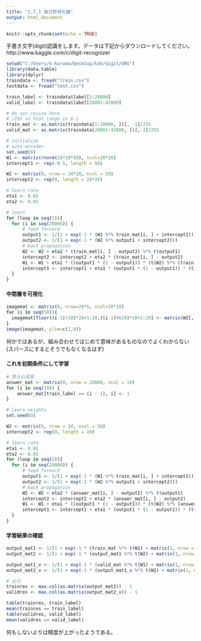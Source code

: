 ---
title: "1.7.1 自己符号化器"
output: html_document
---

```{r setup, include=FALSE}
knitr::opts_chunk$set(echo = TRUE)
```

手書き文字(digit)認識をします。データは下記からダウンロードしてください。  
http://www.kaggle.com/c/digit-recognizer

```{r}
setwd("C:/Users/k-harada/Desktop/kdd/digit/ORG")
library(data.table)
library(dplyr)
traindata <- fread("train.csv")
testdata <- fread("test.csv")

train_label <- traindata$label[1:28000]
valid_label <- traindata$label[28001:42000]

# do not resize here
# /255 so that range in 0-1
train_mat <- as.matrix(traindata[1:28000, ])[, -1]/255
valid_mat <- as.matrix(traindata[28001:42000, ])[,-1]/255
```

```{r}
# initialize
# auto-encoder
set.seed(0)
W1 <- matrix(rnorm(28*28*50), ncol=28*28)
intercept1 <- rep(-0.5, length = 50)

W2 <- matrix(0, nrow = 28*28, ncol = 50)
intercept2 <- rep(0, length = 28*28)
```


```{r}
# learn rate
eta1 <- 0.01
eta2 <- 0.01

# learn
for (loop in seq(5)){
  for (i in seq(28000)) {
      # feed forward
      output1 <- 1/(1 + exp(-1 * (W1 %*% train_mat[i, ] + intercept1)))
      output2 <- 1/(1 + exp(-1 * (W2 %*% output1 + intercept2)))
      # back propagation
      W2 <- W2 + eta2 * (train_mat[i, ] - output2) %*% t(output1)
      intercept2 <- intercept2 + eta2 * (train_mat[i, ] - output2)
      W1 <- W1 + eta1 * ((output1 * (1 - output1)) * (t(W2) %*% (train_mat[i, ] - output2))) %*% t(train_mat[i, ])
      intercept1 <- intercept1 + eta1 * (output1 * (1 - output1)) * (t(W2) %*% (train_mat[i, ] - output2))
  }
}
```

#### 中間層を可視化
```{r}
imagemat <- matrix(0, nrow=28*5, ncol=28*10)
for (i in seq(50)){
  imagemat[floor((i-1)/10)*28+1:28,((i-1)%%10)*28+1:28] <- matrix(W2[, i], ncol=28)
}
image(imagemat, ylim=c(1,0))
```

何かではあるが、組み合わせてはじめて意味があるものなのでよくわからない  
(スパースにするとそうでもなくなるはず)  

#### これを初期条件にして学習
```{r}
# 答えの用意
answer_mat <- matrix(0, nrow = 28000, ncol = 10)
for (i in seq(10)) {
    answer_mat[train_label == (i - 1), i] <- 1
}

# learn weights
set.seed(0)

W2 <- matrix(0, nrow = 10, ncol = 50)
intercept2 <- rep(0, length = 10)

# learn rate
eta1 <- 0.01
eta2 <- 0.01
for (loop in seq(5)){
  for (i in seq(28000)) {
      # feed forward
      output1 <- 1/(1 + exp(-1 * (W1 %*% train_mat[i, ] + intercept1)))
      output2 <- 1/(1 + exp(-1 * (W2 %*% output1 + intercept2)))
      # back propagation
      W2 <- W2 + eta2 * (answer_mat[i, ] - output2) %*% t(output1)
      intercept2 <- intercept2 + eta2 * (answer_mat[i, ] - output2)
      W1 <- W1 + eta1 * ((output1 * (1 - output1)) * (t(W2) %*% (answer_mat[i, ] - output2))) %*% t(train_mat[i, ])
      intercept1 <- intercept1 + eta1 * (output1 * (1 - output1)) * (t(W2) %*% (answer_mat[i, ] - output2))
  }
}
```


#### 学習結果の確認
```{r}
output_mat1 <- 1/(1 + exp(-1 * (train_mat %*% t(W1) + matrix(1, nrow = 28000, ncol = 1) %*% matrix(intercept1, ncol = 50))))
output_mat2 <- 1/(1 + exp(-1 * (output_mat1 %*% t(W2) + matrix(1, nrow = 28000, ncol = 1) %*% matrix(intercept2, ncol = 10))))

output_mat1_v <- 1/(1 + exp(-1 * (valid_mat %*% t(W1) + matrix(1, nrow = 14000, ncol = 1) %*% matrix(intercept1, ncol = 50))))
output_mat2_v <- 1/(1 + exp(-1 * (output_mat1_v %*% t(W2) + matrix(1, nrow = 14000, ncol = 1) %*% matrix(intercept2, ncol = 10))))

# 出力
trainres <- max.col(as.matrix(output_mat2)) - 1
validres <- max.col(as.matrix(output_mat2_v)) - 1

table(trainres, train_label)
mean(trainres == train_label)
table(validres, valid_label)
mean(validres == valid_label)
```

何もしないよりは精度が上がったようである。

